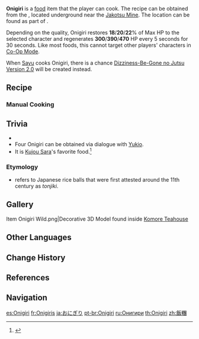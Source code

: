 {{Food Infobox
|id              = 108256
|image           = Item Onigiri.png
|description     = A portable dish made with rice.
|desc_suspicious = It just about has a triangle shape, but is so loose that it threatens to disintegrate should you pick it up. Yes, disintegrate- like the expectations of your prospective guests.
|desc_basic      = It is simple to make and remains delicious at room temperatures, which has made it very popular with civilians and soldiers alike.
|desc_delicious  = The crispy seaweed adds a bit of umami to the down-to-earth sweetness of the glutinous rice. For the final touch, the fresh fish within the Onigiri strikes like an ambushing band, and the satisfaction it brings to body and mind is like the clarion flourish of victory.
|type            = Recovery Dishes
|effectType      = Regeneration
|effect          = Restores (var1)% of Max HP to the selected character and regenerates (var2) HP every 5s for 30s.
|eff_att1        = HP Restore
|eff_att2        = HP Restore Percent
|eff_att3        = HP Regen
|eff_suspicious1 = 18
|eff_suspicious2 = 300
|eff_basic1      = 20
|eff_basic2      = 390
|eff_delicious1  = 22
|eff_delicious2  = 470
|quality         = 2
|variant         = Dizziness-Be-Gone no Jutsu Version 2.0
|region          = Inazuma
|recipe          = Complete ''[[The Gourmet Supremos: The Deep Divers]]''
}}
'''Onigiri''' {{Lang|ja=おにぎり|ja_rm=o-nigiri}} is a [[food]] item that the player can cook. The recipe can be obtained from the {{Quest|The Gourmet Supremos: The Deep Divers}}, located underground near the [[Jakotsu Mine]]. The location can be found as part of {{Quest|Orobashi's Legacy: Part III}}.

Depending on the quality, Onigiri restores '''18'''/'''20'''/'''22'''% of Max HP to the selected character and regenerates '''300'''/'''390'''/'''470''' HP every 5 seconds for 30 seconds. Like most foods, this cannot target other players' characters in [[Co-Op Mode]].

When [[Sayu]] cooks Onigiri, there is a chance [[Dizziness-Be-Gone no Jutsu Version 2.0]] will be created instead.

==Recipe==
{{Recipe
|type = Cooking
|Fish = 2
|Rice = 1
|Seagrass = 2
|sort = Fish;Rice;Seagrass
}}

===Manual Cooking===
{{Manual Cooking}}

==Trivia==
* {{Mail Attachments by Category List|Onigiri;Delicious Onigiri;Suspicious Onigiri}}
* Four Onigiri can be obtained via dialogue with [[Yukio]].
* It is [[Kujou Sara]]'s favorite food.<ref>{{Ref/VO|Kujou Sara|Favorite Food}}</ref>

===Etymology===
* {{w|Onigiri}} refers to Japanese rice balls that were first attested around the 11th century as ''tonjiki''.

==Gallery==
<gallery>
Item Onigiri Wild.png|Decorative 3D Model found inside [[Komore Teahouse]]
</gallery>

==Other Languages==
{{Other Languages
|en      = Onigiri
|zhs     = 饭团
|zhs_rm  = Fàntuán
|zht     = 飯糰
|zht_rm  = Fàntuán
|zh_tl   = Rice Ball
|ja      = おにぎり
|ja_rm   = Onigiri
|ko      = 주먹밥
|ko_rm   = Jumeok-bap
|ko_tl   = Fist Rice
|es      = Onigiri
|fr      = Onigiris
|ru      = Онигири
|th      = Onigiri
|vi      = Cơm Nắm
|vi_tl   = Rice Ball
|de      = Onigiri
|id      = Rice Ball
|pt      = Onigiri
|tr      = Onigiri
|it      = Onigiri
}}

==Change History==
{{Change History|2.0}}

==References==
{{Reflist}}

==Navigation==
{{Food Navbox}}

[[es:Onigiri]]
[[fr:Onigiris]]
[[ja:おにぎり]]
[[pt-br:Onigiri]]
[[ru:Онигири]]
[[th:Onigiri]]
[[zh:飯糰]]